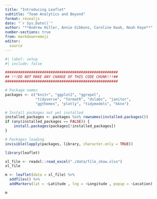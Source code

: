 ```yaml
---
title: "Introducing Leaflet"
subtitle: "Team Analytics and Beyond"
format: revealjs
date: "`r Sys.Date()`"
author: "**Andrew Hiller, Annie Gibbons, Caroline Kwak, Noah Kaye**"
number-sections: true
from: markdown+emoji
editor: 
  source
---
```


```r
#| label: setup
#| include: false

####################################################
## !!!DO NOT MAKE ANY CHANGE OF THIS CODE CHUNK!!!##
####################################################

# Package names
packages <- c("knitr", "ggplot2", "ggrepel", 
              "tidyverse", "formatR", "dslabs", "janitor", 
              "ggthemes", "plotly", "tidymodels", "kknn")

# Install packages not yet installed
installed_packages <- packages %in% rownames(installed.packages())
if (any(installed_packages == FALSE)) {
    install.packages(packages[!installed_packages])
}

# Packages loading
invisible(lapply(packages, library, character.only = TRUE))
```


```r

library(leaflet)

xl_file <- readxl::read_excel("./data/file_show.xlsx")
xl_file

m <- leaflet(data = xl_file) %>%
  addTiles() %>%
  addMarkers(lat = ~Latitude , lng = ~Longitude , popup = ~Location)

m

```